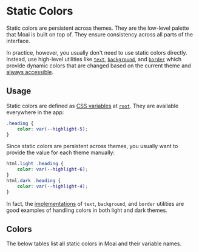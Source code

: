 
<Meta title="Patterns/Color/Static" />

# Static Colors

Static colors are persistent across themes. They are the low-level palette
that Moai is built on top of. They ensure consistency across all parts of the
interface.

In practice, however, you usually don't need to use static colors directly.
Instead, use high-level utilities like [`text`][1], [`background`][2], and
[`border`][3] which provide dynamic colors that are changed based on the
current theme and [always accessible][4].

## Usage

Static colors are defined as [CSS variables][5] at [`root`][6]. They are
available everywhere in the app:

```css
.heading {
    color: var(--highlight-5);
}
```

Since static colors are persistent across themes, you usually want to provide
the value for each theme manually:

```css
html.light .heading {
    color: var(--highlight-6);
}
html.dark .heading {
    color: var(--highlight-4);
}
```

In fact, the [implementations][7] of `text`, `background`, and `border`
utilities are good examples of handling colors in both light and dark themes.

## Colors

The below tables list all static colors in Moai and their variable names.

<ColorStaticGrid />

[1]: /docs/patterns-color-text--page
[2]: /docs/patterns-color-background--page
[3]: /docs/patterns-color-border--page
[4]: https://developer.mozilla.org/en-US/docs/Web/Accessibility/Understanding_WCAG/Perceivable/Color_contrast
[5]: https://developer.mozilla.org/en-US/docs/Web/CSS/Using_CSS_custom_properties
[6]: https://developer.mozilla.org/en-US/docs/Web/CSS/:root
[7]: https://github.com/moaijs/moai/blob/739a87de82bd061bb41f38c5a51a410b59944a3d/lib/core/src/text/text.module.css
